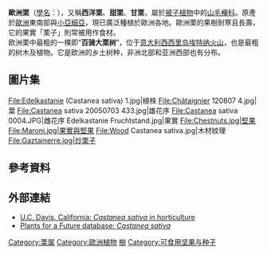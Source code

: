 {{ctm}}
{{Speciesbox
| image = Castanea sativa - Köhler–s Medizinal-Pflanzen-173.jpg
| image_width = 250px
| image_caption = 《科勒藥用植物》(1897), <br>''Castanea vesea''
| genus = Castanea
| species = sativa
| authority = [[菲利普·米勒|Mill.]]<ref name="Miller">Miller. Gardeners Dictionary ed. 8 no. 1 (1768)</ref>
}}

'''歐洲栗'''（[[學名|學名]]：''{{lang|la|Castanea sativa}}''），又稱'''西洋栗'''、'''甜栗'''、'''甘栗'''，屬於[[被子植物|被子植物]]中的[[山毛櫸科|山毛櫸科]]。原產於[[歐洲|歐洲]]東南部與[[小亞細亞|小亞細亞]]，現已廣泛種植於歐洲各地。歐洲栗的果樹耐寒且長壽，它的果實「栗子」則常被用作食材。<br />
欧洲栗中最粗的一棵即“'''百骑大栗树'''”，位于[[意大利|意大利]][[西西里岛|西西里岛]][[埃特纳火山|埃特纳火山]]，也是最粗的树木及植物。它是欧洲的乡土树种，非洲北部和亚洲西部也有分布。

==圖片集==
<gallery>
File:Edelkastanie (Castanea sativa) 1.jpg|植株
File:Châtaignier 120807 4.jpg|葉
File:Castanea sativa 20050703 433.jpg|雄花序
File:Castanea sativa 0004.JPG|雌花序
Edelkastanie Fruchtstand.jpg|果實
File:Chestnuts.jpg|堅果
File:Maroni.jpg|果實與堅果
File:Wood Castanea sativa.jpg|木材紋理
File:Gaztainerre.jpg|炒栗子
</gallery>

== 參考資料 ==
{{reflist}}

==外部連結==
*[https://web.archive.org/web/20060903223150/http://cesonoma.ucdavis.edu/hortic/pdf/chestnut_99.pdf U.C. Davis, California: ''Castanea sativa'' in horticulture]
*[http://www.pfaf.org/user/Plant.aspx?LatinName=Castanea+sativa Plants for a Future database: ''Castanea sativa''] {{Wayback|url=http://www.pfaf.org/user/Plant.aspx?LatinName=Castanea+sativa |date=20201202101925 }}

{{Authority control}}
{{Taxonbar|from=Q22699}}

[[Category:栗属|Category:栗属]]
[[Category:歐洲植物|Category:歐洲植物]]
[[Category:藥用植物|樹]]
[[Category:可食用坚果与种子|Category:可食用坚果与种子]]


{{藥用植物小作品}}